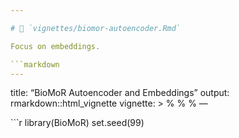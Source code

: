 ```yaml
---

# 📂 `vignettes/biomor-autoencoder.Rmd`

Focus on embeddings.

```markdown
---
```

title: "BioMoR Autoencoder and Embeddings"
output: rmarkdown::html_vignette
vignette: >
  %\VignetteIndexEntry{BioMoR Autoencoder}
  %\VignetteEngine{knitr::rmarkdown}
  %\VignetteEncoding{UTF-8}
---

```r
library(BioMoR)
set.seed(99)